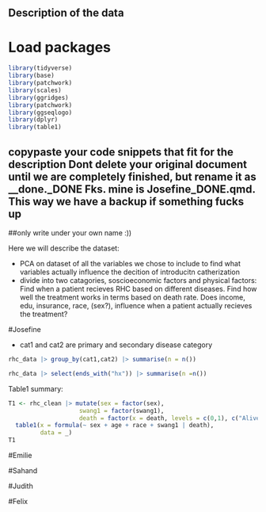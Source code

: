 ## Description of the data
# Load packages
```r
library(tidyverse)
library(base)
library(patchwork)
library(scales)
library(ggridges)
library(patchwork)
library(ggseqlogo)
library(dplyr)
library(table1)
```

## copypaste your code snippets that fit for the description Dont delete your original document until we are completely finished, but rename it as __done._DONE Fks. mine is Josefine_DONE.qmd. This way we have a backup if something fucks up

##only write under your own name :)) 


Here we will describe the dataset:

- PCA on dataset of all the variables we chose to include to find what variables actually influence the decition of introducitn catherization
- divide into two catagories, soscioeconomic factors and physical factors: Find when a patient recieves RHC based on different diseases. Find how well the treatment works in terms based on death rate. Does income, edu, insurance, race, (sex?), influence when a patient actually recieves the treatment?

#Josefine

- cat1 and cat2 are primary and secondary disease category
```r
rhc_data |> group_by(cat1,cat2) |> summarise(n = n())
```

```r
rhc_data |> select(ends_with("hx")) |> summarise(n =n())
```
 
Table1 summary:
```r
T1 <- rhc_clean |> mutate(sex = factor(sex),
                    swang1 = factor(swang1),
                    death = factor(x = death, levels = c(0,1), c("Alive","Dead"))) |> 
  table1(x = formula(~ sex + age + race + swang1 | death),
         data = _) 
T1

```


  

#Emilie




#Sahand




#Judith




#Felix














